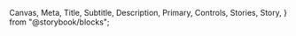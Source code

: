   Canvas,
  Meta,
  Title,
  Subtitle,
  Description,
  Primary,
  Controls,
  Stories,
  Story,
} from "@storybook/blocks";


<Meta of={ModalStories} />
<Title />

`import {Modal} from @nds_core/nds/Common`

<Controls />

Before you use modals:

- Does the interaction need to be disruptive?
- Have you tried other less disruptive options but they didn’t meet your needs?
- Is the information critical to be consumed before completing the task on this page?
- Are you not able to include the critical question or information within this page?

If you answered yes to the questions above, you may need to use a modal.

A modal window is a secondary window that opens on top of the main one. Users have to interact with it before they can carry out their task and return to the main window. Use to reveal additional information to a user after they have performed an explicit interaction. They are a strongly discouraged pattern; it's preferred to have all relevant information within a page, and irrelevant information either linked externally or omitted.

There are two kinds of modals, [Content Modal](#tds-content-modal) and [Dialog Modal](#tds-dialog-modal).

### Usage criteria

- Must only appear after a customer interaction, not on page load or any other circumstance
- Open a modal based on explicit customer action e.g. clicking on a button/link/form field
- Must only contain copy and no other content types
- Should keep copy to a minimum
- Only one modal should be "current" at any time
- Refer to [WebAIM documentation](https://www.w3.org/TR/wai-aria-practices/examples/dialog-modal/dialog.html) for how to achieve modals accessibly
- Don’t use modals to reinforce or repeat information already available in the parent page or view
- Don’t use modals consecutively

### Accessibility features

- When displayed, the modal focus-traps the user, and locks page scroll
- It is scrollable when the viewport height is shorter than the contents of the modal

### Content Modal

A content modal provides a way for the customer to access additional information without leaving the current page or view, and maintain context. It’s also an effective technique to catch the customer's attention to something vital, a specific task, or set of information.


<Canvas of={ModalStories.ExampleContentModal} />

### Dialog Modal

A dialog modal provides information to the customer and prompts them for a response.

### Usage criteria for Dialog Modals

- Use dialog modals as a means for customers to safely make actions that require their full attention, such as confirmations of destructive actions
- The copy on the modal should clearly lead to confirm or reject an impending decision and if possible the outcomes
- Limit content to less than 150 characters for the title, and less than 400 characters for body text
- Avoid dialog modals:
  - if there are more than 2 options for customer consideration
  - as alerts to display errors, warnings, and success messages
  - being shown consecutively

<Canvas of={ModalStories.ExampleDialogModal} />
